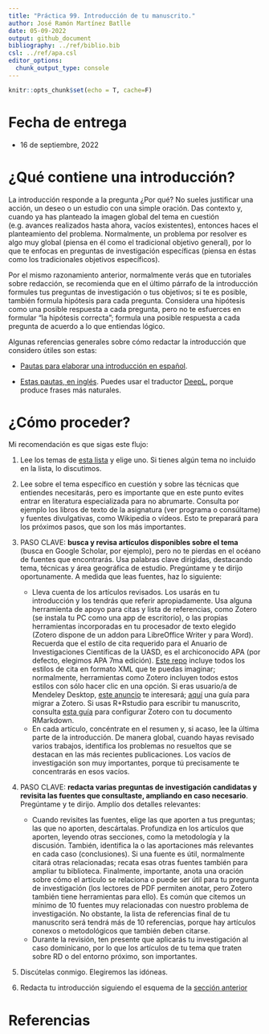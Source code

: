 ```yaml
---
title: "Práctica 99. Introducción de tu manuscrito."
author: José Ramón Martínez Batlle
date: 05-09-2022
output: github_document
bibliography: ../ref/biblio.bib
csl: ../ref/apa.csl
editor_options: 
  chunk_output_type: console
---
```


```r
knitr::opts_chunk$set(echo = T, cache=F)
```

# Fecha de entrega

-   16 de septiembre, 2022

# ¿Qué contiene una introducción?

La introducción responde a la pregunta ¿Por qué? No sueles justificar una acción, un deseo o un estudio con una simple oración. Das contexto y, cuando ya has planteado la imagen global del tema en cuestión (e.g. avances realizados hasta ahora, vacíos existentes), entonces haces el planteamiento del problema. Normalmente, un problema por resolver es algo muy global (piensa en él como el tradicional objetivo general), por lo que te enfocas en preguntas de investigación específicas (piensa en éstas como los tradicionales objetivos específicos).

Por el mismo razonamiento anterior, normalmente verás que en tutoriales sobre redacción, se recomienda que en el último párrafo de la introducción formules tus preguntas de investigación o tus objetivos; si te es posible, también formula hipótesis para cada pregunta. Considera una hipótesis como una posible respuesta a cada pregunta, pero no te esfuerces en formular "la hipótesis correcta"; formula una posible respuesta a cada pregunta de acuerdo a lo que entiendas lógico.

Algunas referencias generales sobre cómo redactar la introducción que considero útiles son estas:

-   [Pautas para elaborar una introducción en español](http://www.scielo.org.co/scielo.php?script=sci_arttext&pid=S0120-53072008000100001).

-   [Estas pautas, en inglés](https://www.editage.com/insights/4-step-approach-to-writing-the-introduction-section-of-a-research-paper). Puedes usar el traductor [DeepL](https://www.deepl.com/translator), porque produce frases más naturales.

# ¿Cómo proceder?

Mi recomendación es que sigas este flujo:

1.  Lee los temas de [esta lista](../programa-geomorfologia.md#temas-sugeridos) y elige uno. Si tienes algún tema no incluido en la lista, lo discutimos.

2.  Lee sobre el tema específico en cuestión y sobre las técnicas que entiendes necesitarás, pero es importante que en este punto evites entrar en literatura especializada para no abrumarte. Consulta por ejemplo los libros de texto de la asignatura (ver programa o consúltame) y fuentes divulgativas, como Wikipedia o vídeos. Esto te preparará para los próximos pasos, que son los más importantes.

3.  PASO CLAVE: **busca y revisa artículos disponibles sobre el tema** (busca en Google Scholar, por ejemplo), pero no te pierdas en el océano de fuentes que encontrarás. Usa palabras clave dirigidas, destacando tema, técnicas y área geográfica de estudio. Pregúntame y te dirijo oportunamente. A medida que leas fuentes, haz lo siguiente:

    -   Lleva cuenta de los artículos revisados. Los usarás en tu introducción y los tendrás que referir apropiadamente. Usa alguna herramienta de apoyo para citas y lista de referencias, como Zotero (se instala tu PC como una app de escritorio), o las propias herramientas incorporadas en tu procesador de texto elegido (Zotero dispone de un addon para LibreOffice Writer y para Word). Recuerda que el estilo de cita requerido para el Anuario de Investigaciones Científicas de la UASD, es el archiconocido APA (por defecto, elegimos APA 7ma edición). [Este repo](https://github.com/citation-style-language/styles) incluye todos los estilos de cita en formato XML que te puedas imaginar; normalmente, herramientas como Zotero incluyen todos estos estilos con sólo hacer clic en una opción. Si eras usuario/a de Mendeley Desktop, [este anuncio](https://blog.mendeley.com/2022/02/22/introducing-mendeley-reference-manager-designed-for-todays-researcher-workflow/) te interesará; [aquí](https://twitter.com/MushtaqBilalPhD/status/1563437651646349314) una guía para migrar a Zotero. Si usas R+Rstudio para escribir tu manuscrito, consulta [esta guía](https://inbo.github.io/tutorials/tutorials/r_citations_markdown/) para configurar Zotero con tu documento RMarkdown.
    -   En cada artículo, concéntrate en el resumen y, si acaso, lee la última parte de la introducción. De manera global, cuando hayas revisado varios trabajos, identifica los problemas no resueltos que se destacan en las más recientes publicaciones. Los vacíos de investigación son muy importantes, porque tú precisamente te concentrarás en esos vacíos.

4.  PASO CLAVE: **redacta varias preguntas de investigación candidatas y revisita las fuentes que consultaste, ampliando en caso necesario**. Pregúntame y te dirijo. Amplío dos detalles relevantes:

    -   Cuando revisites las fuentes, elige las que aporten a tus preguntas; las que no aporten, descártalas. Profundiza en los artículos que aporten, leyendo otras secciones, como la metodología y la discusión. También, identifica la o las aportaciones más relevantes en cada caso (conclusiones). Si una fuente es útil, normalmente citará otras relacionadas; recata esas otras fuentes también para ampliar tu biblioteca. Finalmente, importante, anota una oración sobre cómo el artículo se relaciona o puede ser útil para tu pregunta de investigación (los lectores de PDF permiten anotar, pero Zotero también tiene herramientas para ello). Es común que citemos un mínimo de 10 fuentes muy relacionadas con nuestro problema de investigación. No obstante, la lista de referencias final de tu manuscrito será tendrá más de 10 referencias, porque hay artículos conexos o metodológicos que también deben citarse.
    -   Durante la revisión, ten presente que aplicarás tu investigación al caso dominicano, por lo que los artículos de tu tema que traten sobre RD o del entorno próximo, son importantes.

5.  Discútelas conmigo. Elegiremos las idóneas.

6.  Redacta tu introducción siguiendo el esquema de la [sección anterior](#qué-contiene-una-introducción)

# Referencias
